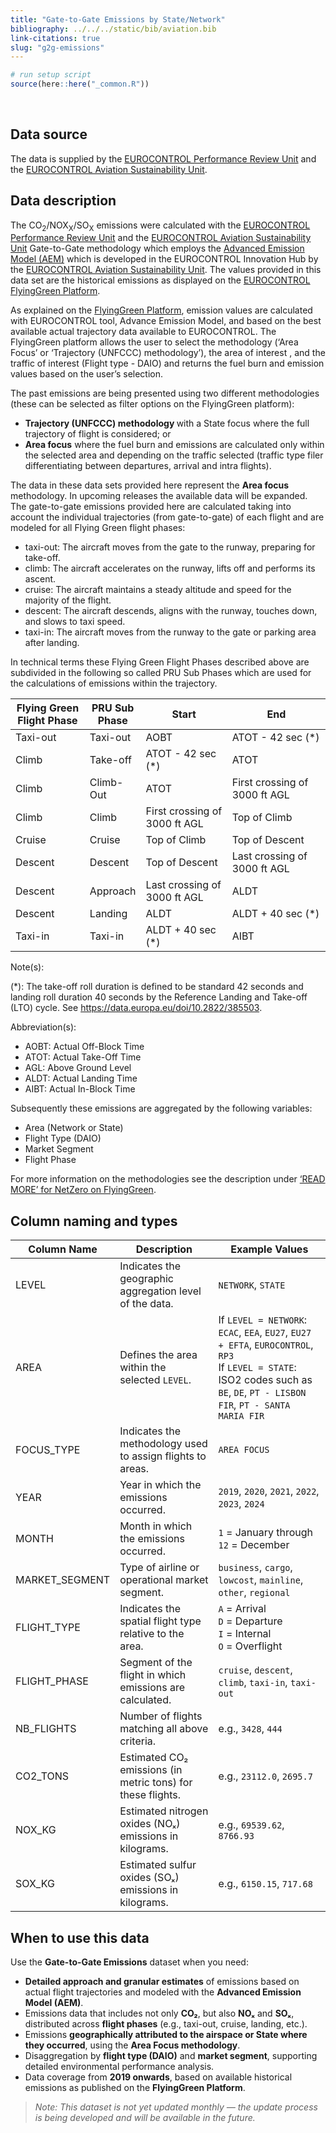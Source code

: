 ```yaml
---
title: "Gate-to-Gate Emissions by State/Network"
bibliography: ../../../static/bib/aviation.bib
link-citations: true
slug: "g2g-emissions"
---
```

```r
# run setup script
source(here::here("_common.R"))
```
<br>
 
## Data source
The data is supplied by the [EUROCONTROL Performance Review Unit][pru] and the [EUROCONTROL Aviation Sustainability Unit][env].

## Data description
The CO<sub>2</sub>/NOX<sub>X</sub>/SO<sub>X</sub> emissions were calculated with the [EUROCONTROL Performance Review Unit][pru] and the [EUROCONTROL Aviation Sustainability Unit][env] Gate-to-Gate methodology which employs the [Advanced Emission Model (AEM)][aem] which is developed in the EUROCONTROL Innovation Hub by the [EUROCONTROL Aviation Sustainability Unit][aem]. The values provided in this data set are the historical emissions as displayed on the [EUROCONTROL FlyingGreen Platform][FG_NZ]. 
  
As explained on the [FlyingGreen Platform][FG_INFO], emission values are calculated with EUROCONTROL tool, Advance Emission Model, and based on the best available actual trajectory data available to EUROCONTROL. The FlyingGreen platform allows the user to select the methodology ('Area Focus' or 'Trajectory (UNFCCC) methodology'), the area of interest , and the traffic of interest (Flight type - DAIO) and returns the fuel burn and emission values based on the user's selection.

The past emissions are being presented using two different methodologies (these can be selected as filter options on the FlyingGreen platform):
 
 * <b>Trajectory (UNFCCC) methodology </b> with a State focus where the full trajectory of flight is considered; or
 * <b>Area focus</b> where the fuel burn and emissions are calculated only within the selected area and depending on the traffic selected (traffic type filer differentiating between departures, arrival and intra flights).

The data in these data sets provided here represent the <b>Area focus</b> methodology. In upcoming releases the available data will be expanded.  The gate-to-gate emissions provided here are calculated taking into account the individual trajectories (from gate-to-gate) of each flight and are modeled for all Flying Green flight phases:

  * taxi-out: The aircraft moves from the gate to the runway, preparing for take-off.
  * climb: The aircraft accelerates on the runway, lifts off and performs its ascent. 
  * cruise: The aircraft maintains a steady altitude and speed for the majority of the flight.
  * descent: The aircraft descends, aligns with the runway, touches down, and slows to taxi speed. 
  * taxi-in:  The aircraft moves from the runway to the gate or parking area after landing. 

In technical terms these Flying Green Flight Phases described above are subdivided in the following so called PRU Sub Phases which are used for the calculations of emissions within the trajectory.  

|Flying Green Flight Phase | PRU Sub Phase | Start                        | End                              |
|--------------------------|---------------|------------------------------|----------------------------------|
| Taxi-out                 | Taxi-out      | AOBT                         | ATOT - 42 sec (*)                |
| Climb                    | Take-off      | ATOT - 42 sec (*)            | ATOT                             |
| Climb                    | Climb-Out     | ATOT                         | First crossing of 3000 ft AGL    |
| Climb                    | Climb         | First crossing of 3000 ft AGL| Top of Climb                     |
| Cruise                   | Cruise        | Top of Climb                 | Top of Descent                   |
| Descent                  | Descent       | Top of Descent               | Last crossing of 3000 ft AGL     |
| Descent                  | Approach      | Last crossing of 3000 ft AGL | ALDT                             |
| Descent                  | Landing       | ALDT                         | ALDT + 40 sec (*)                |
| Taxi-in                  | Taxi-in       | ALDT + 40 sec (*)            | AIBT                             |

Note(s): 

(*): The take-off roll duration is defined to be standard 42 seconds and landing roll duration 40 seconds by the Reference Landing and Take-off (LTO) cycle. See [https://data.europa.eu/doi/10.2822/385503](https://data.europa.eu/doi/10.2822/385503).  


Abbreviation(s): 

  * AOBT: Actual Off-Block Time
  * ATOT: Actual Take-Off Time
  * AGL: Above Ground Level
  * ALDT: Actual Landing Time
  * AIBT: Actual In-Block Time

Subsequently these emissions are aggregated by the following variables: 
  
  * Area (Network or State)
  * Flight Type (DAIO)
  * Market Segment
  * Flight Phase

For more information on the methodologies see the description under ['READ MORE' for NetZero on FlyingGreen][FG_INFO].

## Column naming and types

| Column Name     | Description                                                                 | Example Values                                                                                 |
|-----------------|-----------------------------------------------------------------------------|------------------------------------------------------------------------------------------------|
| LEVEL           | Indicates the geographic aggregation level of the data.                    | `NETWORK`, `STATE`                                                                             |
| AREA            | Defines the area within the selected `LEVEL`.                              | If `LEVEL = NETWORK`: `ECAC`, `EEA`, `EU27`, `EU27 + EFTA`, `EUROCONTROL`, `RP3`<br>If `LEVEL = STATE`: ISO2 codes such as `BE`, `DE`, `PT - LISBON FIR`, `PT - SANTA MARIA FIR` |
| FOCUS_TYPE      | Indicates the methodology used to assign flights to areas.                 | `AREA FOCUS`                                                                                   |
| YEAR            | Year in which the emissions occurred.                                      | `2019`, `2020`, `2021`, `2022`, `2023`, `2024`                                                 |
| MONTH           | Month in which the emissions occurred.                                     | `1` = January through `12` = December                                                          |
| MARKET_SEGMENT  | Type of airline or operational market segment.                             | `business`, `cargo`, `lowcost`, `mainline`, `other`, `regional`                               |
| FLIGHT_TYPE     | Indicates the spatial flight type relative to the area.                    | `A` = Arrival<br>`D` = Departure<br>`I` = Internal<br>`O` = Overflight                         |
| FLIGHT_PHASE    | Segment of the flight in which emissions are calculated.                   | `cruise`, `descent`, `climb`, `taxi-in`, `taxi-out`                             |
| NB_FLIGHTS      | Number of flights matching all above criteria.                             | e.g., `3428`, `444`                                                                            |
| CO2_TONS        | Estimated CO₂ emissions (in metric tons) for these flights.                | e.g., `23112.0`, `2695.7`                                                                      |
| NOX_KG          | Estimated nitrogen oxides (NOₓ) emissions in kilograms.                    | e.g., `69539.62`, `8766.93`                                                                    |
| SOX_KG          | Estimated sulfur oxides (SOₓ) emissions in kilograms.                      | e.g., `6150.15`, `717.68`                                                                      |
## When to use this data

Use the **Gate-to-Gate Emissions** dataset when you need:

- **Detailed approach and granular estimates** of emissions based on actual flight trajectories and modeled with the **Advanced Emission Model (AEM)**.
- Emissions data that includes not only **CO₂**, but also **NOₓ** and **SOₓ**, distributed across **flight phases** (e.g., taxi-out, cruise, landing, etc.).
- Emissions **geographically attributed to the airspace or State where they occurred**, using the **Area Focus methodology**.
- Disaggregation by **flight type (DAIO)** and **market segment**, supporting detailed environmental performance analysis.
- Data coverage from **2019 onwards**, based on available historical emissions as published on the **FlyingGreen Platform**.

> *Note: This dataset is not yet updated monthly — the update process is being developed and will be available in the future.*

[pru]: http://127.0.0.1:4099/about/us/ "EUROCONTROL Performance Review Unit"
[aem]: https://www.eurocontrol.int/model/advanced-emission-model "Advanced Emission Model (AEM)"
[env]: https://www.eurocontrol.int/aviation-sustainability "EUROCONTROL Aviation Sustainability Unit"
[FG_NZ]: https://flying-green.eurocontrol.int/#/net-zero "FlyingGreen NetZero"
[FG_INFO]: https://www.eurocontrol.int/platform/flyinggreen "READ MORE for NetZero on FlyingGreen"
[AOBT]: https://ansperformance.eu/acronym/aobt/ "Actual Off-Block Time"